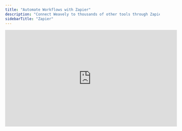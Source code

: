 ```yaml
---
title: "Automate Workflows with Zapier"
description: "Connect Weavely to thousands of other tools through Zapier."
sidebarTitle: "Zapier"
---
```


<iframe width="560" height="315" src="https://www.youtube.com/embed/09NBDovtg0E?si=l_3WObYW1uEp3sDl" title="YouTube video player" frameborder="0" allow="accelerometer; autoplay; clipboard-write; encrypted-media; gyroscope; picture-in-picture" allowfullscreen />

We're constantly adding native integrations to third-party tools. However, we can't integrate them all\! If there's a tool you want to connect your Weavely form to, chances are it's already available on Zapier. Here's how to use Weavely in combination with Zapier.

<Steps>
  
</Steps>

<Steps>
  <Step title="Create a Personal Token">
    You'll need something called a _"personal token"_ to connect you Weavely account to Zapier. To create this token, navigate to _Settings-\>Personal Tokens_ in the dashboard. Once created you'll be able to copy and paste this token (i.e. a string of text) to Zapier in step x.

    ![Personal Tokens Gi](/images/personal-tokens.gif)
  </Step>
  <Step title="Create a Weavely Trigger in Zapier">
    Open the form you want to include in your Zapier workflow in the Weavely dashboard. Navigate to the _Integrations_ tab and hit the _"\+ Add" _button next to Zapier. This will automatically create a Zapier trigger for you for that form. This trigger will fire everytime a new submission is received for that form. 

    <Info>
      Alternatively, you can also start this step from within Zapier. Just search for Weavely when creating the trigger and you'll be able to select which form you want to include in your Zapier automation through a dropdown.
    </Info>
    ![Zapier Create Gi](/images/zapier-create.gif)
  </Step>
  <Step title="Authenticate Weavely in Zapier">
    
  </Step>
  <Step title="Configure your Zap">
    
  </Step>
  <Step title="Publish your Zap">
    
  </Step>
</Steps>